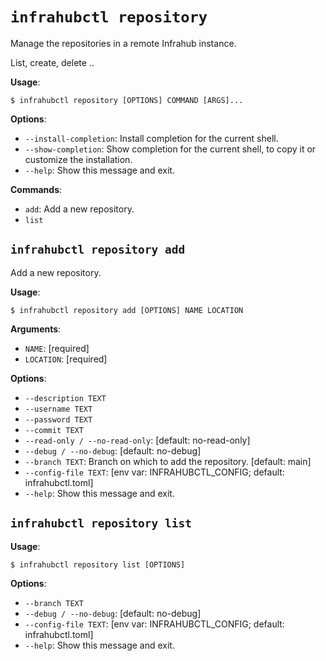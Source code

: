 # `infrahubctl repository`

Manage the repositories in a remote Infrahub instance.

List, create, delete ..

**Usage**:

```console
$ infrahubctl repository [OPTIONS] COMMAND [ARGS]...
```

**Options**:

* `--install-completion`: Install completion for the current shell.
* `--show-completion`: Show completion for the current shell, to copy it or customize the installation.
* `--help`: Show this message and exit.

**Commands**:

* `add`: Add a new repository.
* `list`

## `infrahubctl repository add`

Add a new repository.

**Usage**:

```console
$ infrahubctl repository add [OPTIONS] NAME LOCATION
```

**Arguments**:

* `NAME`: [required]
* `LOCATION`: [required]

**Options**:

* `--description TEXT`
* `--username TEXT`
* `--password TEXT`
* `--commit TEXT`
* `--read-only / --no-read-only`: [default: no-read-only]
* `--debug / --no-debug`: [default: no-debug]
* `--branch TEXT`: Branch on which to add the repository.  [default: main]
* `--config-file TEXT`: [env var: INFRAHUBCTL_CONFIG; default: infrahubctl.toml]
* `--help`: Show this message and exit.

## `infrahubctl repository list`

**Usage**:

```console
$ infrahubctl repository list [OPTIONS]
```

**Options**:

* `--branch TEXT`
* `--debug / --no-debug`: [default: no-debug]
* `--config-file TEXT`: [env var: INFRAHUBCTL_CONFIG; default: infrahubctl.toml]
* `--help`: Show this message and exit.
